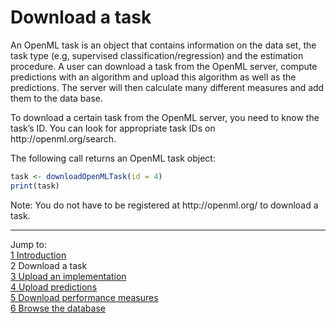 Download a task
===============

An OpenML task is an object that contains information on the data set, the task type (e.g, supervised classification/regression) and the estimation procedure. A user can download a task from the OpenML server, compute predictions with an algorithm and upload this algorithm as well as the predictions. The server will then calculate many different measures and add them to the data base.

To download a certain task from the OpenML server, you need to know the task's ID. You can look for appropriate task IDs on  
http://openml.org/search. 

The following call returns an OpenML task object: 

```r
task <- downloadOpenMLTask(id = 4)
print(task)
```

Note: You do not have to be registered at http://openml.org/ to download a task. 

----------------------------------------------------------------------------------------------------------------------
Jump to:    
[1 Introduction](1-Introduction.md)    
2 Download a task  
[3 Upload an implementation](3-Upload-an-implementation.md)  
[4 Upload predictions](4-Upload-predictions.md)  
[5 Download performance measures](5-Download-performance-measures.md)  
[6 Browse the database](6-Browse-the-database.md)